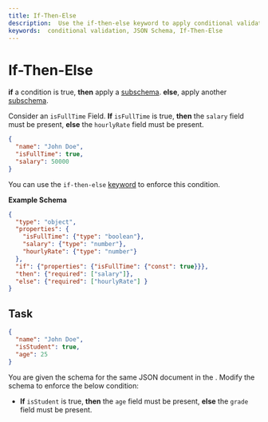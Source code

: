 ```yaml
---
title: If-Then-Else
description:  Use the if-then-else keyword to apply conditional validation.
keywords:  conditional validation, JSON Schema, If-Then-Else
---
```



# If-Then-Else


 **if** a condition is true, **then** apply a [subschema](https://json-schema.org/learn/glossary#subschema). **else**, apply another [subschema](https://json-schema.org/learn/glossary#subschema).
  
Consider an `isFullTime` Field. **If** `isFullTime` is true, **then** the `salary` field must be present, **else** the `hourlyRate` field must be present.



```json highlightLineStart={3} highlightLineEnd={4}
{
  "name": "John Doe",
  "isFullTime": true,
  "salary": 50000
}
```
You can use the `if-then-else` [keyword](https://json-schema.org/learn/glossary#keyword) to enforce this condition.

**Example Schema**

```json highlightLineStart={8} highlightLineEnd={10}
{
  "type": "object",
  "properties": {
    "isFullTime": {"type": "boolean"},
    "salary": {"type": "number"},
    "hourlyRate": {"type": "number"}
  },
  "if": {"properties": {"isFullTime": {"const": true}}},
  "then": {"required": ["salary"]},
  "else": {"required": ["hourlyRate"] }
}
```

## Task


```json 
{
  "name": "John Doe",
  "isStudent": true,
  "age": 25
}
```

You are given the schema for the same JSON document in the <SideEditorLink/>. Modify the schema to enforce the below condition:

- **If** `isStudent` is true, **then** the `age` field must be present, **else** the `grade` field must be present.

